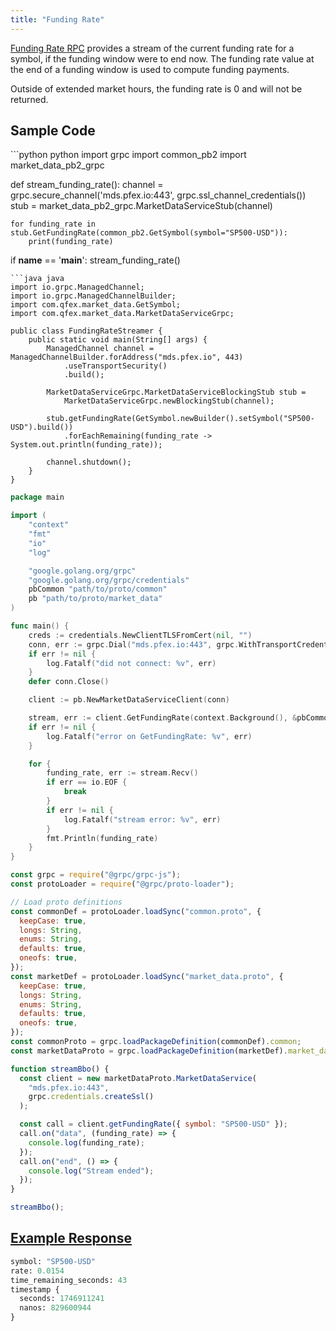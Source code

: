 ```yaml
---
title: "Funding Rate"
---
```


[Funding Rate RPC](https://github.com/QFEX-org/proto/blob/main/proto/market_data.proto#L13) provides a stream of the current funding rate for a symbol, if the funding window were to end now. The funding rate value at the end of a funding window is used to compute funding payments.

<Note>
  Outside of extended market hours, the funding rate is 0 and will not be
  returned.
</Note>

## Sample Code

<CodeGroup>
```python python
import grpc
import common_pb2
import market_data_pb2_grpc

def stream_funding_rate():
channel = grpc.secure_channel('mds.pfex.io:443', grpc.ssl_channel_credentials())
stub = market_data_pb2_grpc.MarketDataServiceStub(channel)

    for funding_rate in stub.GetFundingRate(common_pb2.GetSymbol(symbol="SP500-USD")):
        print(funding_rate)

if **name** == '**main**':
stream_funding_rate()

````
```java java
import io.grpc.ManagedChannel;
import io.grpc.ManagedChannelBuilder;
import com.qfex.market_data.GetSymbol;
import com.qfex.market_data.MarketDataServiceGrpc;

public class FundingRateStreamer {
    public static void main(String[] args) {
        ManagedChannel channel = ManagedChannelBuilder.forAddress("mds.pfex.io", 443)
            .useTransportSecurity()
            .build();

        MarketDataServiceGrpc.MarketDataServiceBlockingStub stub =
            MarketDataServiceGrpc.newBlockingStub(channel);

        stub.getFundingRate(GetSymbol.newBuilder().setSymbol("SP500-USD").build())
            .forEachRemaining(funding_rate -> System.out.println(funding_rate));

        channel.shutdown();
    }
}
````

```go go
package main

import (
    "context"
    "fmt"
    "io"
    "log"

    "google.golang.org/grpc"
    "google.golang.org/grpc/credentials"
    pbCommon "path/to/proto/common"
    pb "path/to/proto/market_data"
)

func main() {
    creds := credentials.NewClientTLSFromCert(nil, "")
    conn, err := grpc.Dial("mds.pfex.io:443", grpc.WithTransportCredentials(creds))
    if err != nil {
        log.Fatalf("did not connect: %v", err)
    }
    defer conn.Close()

    client := pb.NewMarketDataServiceClient(conn)

    stream, err := client.GetFundingRate(context.Background(), &pbCommon.GetSymbol{Symbol: "SP500-USD"})
    if err != nil {
        log.Fatalf("error on GetFundingRate: %v", err)
    }

    for {
        funding_rate, err := stream.Recv()
        if err == io.EOF {
            break
        }
        if err != nil {
            log.Fatalf("stream error: %v", err)
        }
        fmt.Println(funding_rate)
    }
}
```

```javascript node
const grpc = require("@grpc/grpc-js");
const protoLoader = require("@grpc/proto-loader");

// Load proto definitions
const commonDef = protoLoader.loadSync("common.proto", {
  keepCase: true,
  longs: String,
  enums: String,
  defaults: true,
  oneofs: true,
});
const marketDef = protoLoader.loadSync("market_data.proto", {
  keepCase: true,
  longs: String,
  enums: String,
  defaults: true,
  oneofs: true,
});
const commonProto = grpc.loadPackageDefinition(commonDef).common;
const marketDataProto = grpc.loadPackageDefinition(marketDef).market_data;

function streamBbo() {
  const client = new marketDataProto.MarketDataService(
    "mds.pfex.io:443",
    grpc.credentials.createSsl()
  );

  const call = client.getFundingRate({ symbol: "SP500-USD" });
  call.on("data", (funding_rate) => {
    console.log(funding_rate);
  });
  call.on("end", () => {
    console.log("Stream ended");
  });
}

streamBbo();
```

</CodeGroup>

## [Example Response](https://github.com/QFEX-org/proto/blob/main/proto/market_data.proto#L60)

```proto
symbol: "SP500-USD"
rate: 0.0154
time_remaining_seconds: 43
timestamp {
  seconds: 1746911241
  nanos: 829600944
}
```
